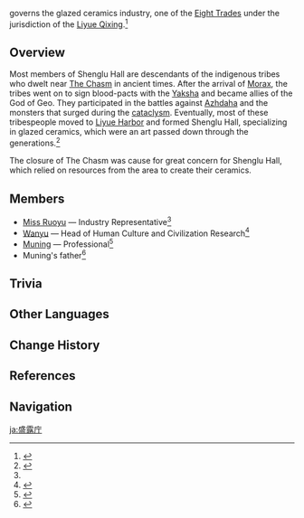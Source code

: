 {{Faction Infobox
|base         = [[Liyue]]
|region       = Liyue
|affiliation  = [[Eight Trades]]
|leader       = [[Miss Ruoyu]] <small>(Representative)</small><br>[[Wanyu]] <small>(Head of Human Culture and Civilization Research)</small>
}}
{{Lang|'''Shenglu Hall'''|zh=盛露厅|zh_rm=Shènglù-tīng}} governs the glazed ceramics industry, one of the [[Eight Trades]] under the jurisdiction of the [[Liyue Qixing]].<ref name="Feiyun Bulletin">{{Ref/BB|Feiyun Slope Bulletin Board|Shenglu Hall Announcement}}</ref>

==Overview==
Most members of Shenglu Hall are descendants of the indigenous tribes who dwelt near [[The Chasm (Area)|The Chasm]] in ancient times. After the arrival of [[Morax]], the tribes went on to sign blood-pacts with the [[Yaksha]] and became allies of the God of Geo. They participated in the battles against [[Azhdaha]] and the monsters that surged during the [[cataclysm]]. Eventually, most of these tribespeople moved to [[Liyue Harbor]] and formed Shenglu Hall, specializing in glazed ceramics, which were an art passed down through the generations.<ref>{{Ref/NPC|Jinwu}}</ref>

The closure of The Chasm was cause for great concern for Shenglu Hall, which relied on resources from the area to create their ceramics.

==Members==
* [[Miss Ruoyu]] &mdash; Industry Representative<ref name="Feiyun Bulletin" />
* [[Wanyu]] &mdash; Head of Human Culture and Civilization Research<ref>{{Ref/Quest|Shifting Earth and Lost Threads Come to Light}}</ref>
* [[Muning]] &mdash; Professional<ref>{{Ref/Quest|The Chasm Charters|q='''Xu:''' It just so happened that the Ministry needed a professional from Shenglu Hall to oversee The Chasm, so [Muning] was picked as this specialist.}}</ref>
* Muning's father<ref>{{Ref/HEO|Muning's Never-Ending Needs}}</ref>

==Trivia==
{{Transclude|Eight Trades|halltrivia|section=1}}

==Other Languages==
{{Other Languages
|en      = Shenglu Hall
|zhs     = 盛露厅
|zhs_rm  = Shènglù-tīng
|zht     = 盛露廳
|zht_rm  = Shènglù-tīng
|zh_tl   = Abundant Dew Hall
|ja      = 盛露庁
|ja_rm   = Seiro-chou<ref>{{Ref/Quest|Shifting Earth and Lost Threads Come to Light|note=Japanese Voice-Over}}</ref>
|ja_tl   = Abundant Dew Hall{{Sino|ja}}
|ko      = {{tt|성로청|盛露廳}}
|ko_rm   = Seongro-cheong
|ko_tl   = Abundant Dew Hall{{Sino|ko}}
|es      = Salón Shenglu
|es_tl   = Shenglu Hall
|fr      = Chambre Shenglu
|fr_tl   = Shenglu Chamber
|ru      = Зал Шэнлу
|ru_tl   = Shenglu Hall
|th      = Shenglu Hall
|vi      = {{tt|Thịnh Lộ|盛露}} Đình
|vi_tl   = 
|de      = Shenglu-Kammer
|de_tl   = Shenglu Chamber
|id      = Shenglu Hall
|pt      = Salão Shenglu
|pt_tl   = Shenglu Hall
|tr      = Shenglu Salonu
|tr_tl   = 
|it      = Unione di Shenglu
|it_tl   = 
}}

==Change History==
{{Change History|introduced=1.0}}

==References==
{{Reflist}}

==Navigation==
{{Faction Navbox}}

[[Category:Shenglu Hall| ]]
[[ja:盛露庁]]